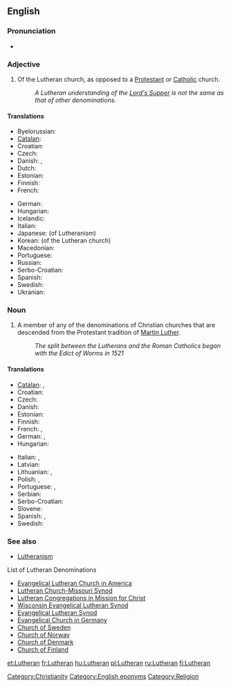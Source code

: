 ==English==

===Pronunciation===
*{{audio|en-us-Lutheran.ogg|Audio (US)}}

===Adjective===
{{en-adj}}

# Of the Lutheran church, as opposed to a [[Protestant]] or [[Catholic]] church.
#:''A Lutheran understanding of the [[Lord's Supper]] is not the same as that of other denominations.''

====Translations====
{{trans-top|related to the Lutheran church}}
* Byelorussian: {{t|be|лютэранскі|xs=Belarusian}}
* [[Catalan]]: {{t|ca|luterà}}
* Croatian: {{t|hr|luteranski}}
* Czech: {{t|cs|luteránský}}
* Danish: {{t|da|lutheransk}}, {{t|da|luthersk}}
* Dutch: {{t|nl|lutheraans}}
* Estonian: {{t|et|luterlik}}
* Finnish: {{t+|fi|luterilainen}}
* French: {{t|fr|luthérien|m}}
{{trans-mid}}
* German: {{t|de|lutherisch}}
* Hungarian: {{t|hu|lutheránus}}
* Icelandic: {{t|is|lúthersk}}
* Italian: {{t+|it|luterano|m}}
* Japanese: {{t|ja|ルター派の|tr=rutaaha-no}} (of Lutheranism)
* Korean: {{t|ko|루터교회의|tr=rutokyohoi-ui|sc=Hang}} (of the Lutheran church)
* Macedonian: {{t|mk|лутерански|m}}
* Portuguese: {{t+|pt|luterano}}
* Russian: {{t|ru|лютеранский|m}}
* Serbo-Croatian: {{tø|sh|лутерански|m|sc=Cyrl|xs=Serbo-Croatian}}
* Spanish: {{t-|es|luterano}}
* Swedish: {{t|sv|luthersk}}
* Ukranian: {{t|uk|лютеранський|m|xs=Ukrainian}}
{{trans-bottom}}

===Noun===
{{en-noun}}

# A member of any of the denominations of Christian churches that are descended from the Protestant tradition of [[w:Martin Luther|Martin Luther]].
#:''The split between the Lutherans and the Roman Catholics began with the Edict of Worms in 1521''
====Translations====
{{trans-top|A member of a Lutheran church}}
* [[Catalan]]: {{t|ca|luterà|m}}, {{t-|ca|luterana|f}}
* Croatian: {{t|hr|luteranac|m}}
* Czech: {{t|cs|luterán|m}}
* Danish: {{t|da|lutheraner|c}}
* Estonian: {{t-|et|luterlane}}
* Finnish: {{t+|fi|luterilainen}}
* French: {{t|fr|luthérien|m}}, {{t|fr|luthérienne|f}}
* German: {{t|de|Luteraner|m}}, {{t|de|Luteranerin|f}}
* Hungarian: {{t|hu|lutheránus}} 
{{trans-mid}}
* Italian: {{t+|it|luterano|m}}, {{t+|it|luterana|f}} 
* Latvian: {{t|lv|luterānis|m|xs=Latvian}}
* Lithuanian: {{t+|lt|liuteronas|m|xs=Lithuanian}}, {{t|lt|liuteronė|f|xs=Lithuanian}}
* Polish: {{t|pl|luteranin|m}}, {{t|pl|luteranka|f}}
* Portuguese: {{t+|pt|luterano|m}}, {{t-|pt|luterana|f}}
* Serbian: {{t-|sr|лутеран|m|sc=Cyrl}}
* Serbo-Croatian: {{tø|sh|лутеран|m|sc=Cyrl|xs=Serbo-Croatian}}
* Slovene: {{sl|luteranec}}
* Spanish: {{t-|es|luterano|m}}, {{t-|es|luterana|f}}
* Swedish: {{t|sv|lutheran}}
{{trans-bottom}}

===See also===
*[[Lutheranism]]
;List of Lutheran Denominations
*[http://en.wikipedia.org/wiki/Evangelical_Lutheran_Church_in_America Evangelical Lutheran Church in America]
*[http://en.wikipedia.org/wiki/Lutheran_Church-Missouri_Synod Lutheran Church-Missouri Synod]
*[[w:Lutheran Congregations in Mission for Christ|Lutheran Congregations in Mission for Christ]]
*[http://en.wikipedia.org/wiki/Wisconsin_Evangelical_Lutheran_Synod Wisconsin Evangelical Lutheran Synod]
*[http://en.wikipedia.org/wiki/Evangelical_Lutheran_Synod Evangelical Lutheran Synod]
*[http://en.wikipedia.org/wiki/Evangelical_Church_in_Germany Evangelical Church in Germany]
*[http://en.wikipedia.org/wiki/Church_of_Sweden Church of Sweden]
*[http://en.wikipedia.org/wiki/Church_of_Norway Church of Norway]
*[http://en.wikipedia.org/wiki/Church_of_Denmark Church of Denmark]
*[http://en.wikipedia.org/wiki/Church_of_Finland Church of Finland]

[[Category:Christianity]]
[[Category:English eponyms]]
[[Category:Religion]]

[[et:Lutheran]]
[[fr:Lutheran]]
[[hu:Lutheran]]
[[pl:Lutheran]]
[[ru:Lutheran]]
[[fi:Lutheran]]